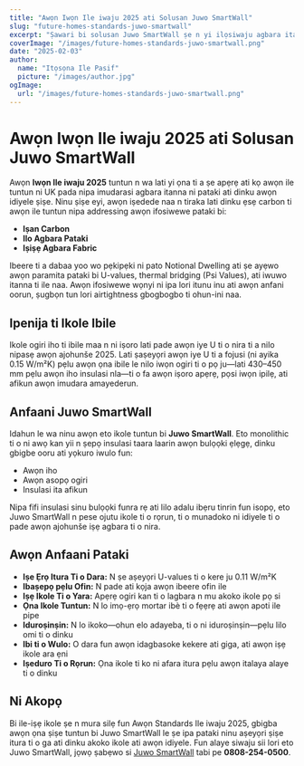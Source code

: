 ```yaml
---
title: "Awọn Iwọn Ile iwaju 2025 ati Solusan Juwo SmartWall"
slug: "future-homes-standards-juwo-smartwall"
excerpt: "Ṣawari bi solusan Juwo SmartWall ṣe n yi ilọsiwaju agbara itanna ati awọn iṣedede ikole fun awọn ile iwaju."
coverImage: "/images/future-homes-standards-juwo-smartwall.png"
date: "2025-02-03"
author:
  name: "Itọsọna Ile Pasif"
  picture: "/images/author.jpg"
ogImage:
  url: "/images/future-homes-standards-juwo-smartwall.png"
---
```


# Awọn Iwọn Ile iwaju 2025 ati Solusan Juwo SmartWall

Awọn **Iwọn Ile iwaju 2025** tuntun n wa lati yi ọna ti a ṣe apẹrẹ ati kọ awọn ile tuntun ni UK pada nipa imudarasi agbara itanna ni pataki ati dinku awọn idiyele ṣiṣe. Ninu ṣiṣe eyi, awọn iṣedede naa n tiraka lati dinku ẹsẹ carbon ti awọn ile tuntun nipa addressing awọn ifosiwewe pataki bi:

- **Iṣan Carbon**
- **Ilo Agbara Pataki**
- **Iṣiṣẹ Agbara Fabric**

Ibeere ti a dabaa yoo wo pẹkipẹki ni pato Notional Dwelling ati ṣe ayẹwo awọn paramita pataki bi U-values, thermal bridging (Psi Values), ati iwuwo itanna ti ile naa. Awọn ifosiwewe wọnyi ni ipa lori itunu inu ati awọn anfani oorun, ṣugbọn tun lori airtightness gbogbogbo ti ohun-ini naa.

## Ipenija ti Ikole Ibile

Ikole ogiri iho ti ibile maa n ni iṣoro lati pade awọn iye U ti o nira ti a nilo nipasẹ awọn ajohunše 2025. Lati ṣaṣeyọri awọn iye U ti a fojusi (ni ayika 0.15 W/m²K) pẹlu awọn ọna ibile le nilo iwọn ogiri ti o pọ ju—lati 430–450 mm pẹlu awọn iho insulasi nla—ti o fa awọn iṣoro apẹrẹ, pọsi iwọn ipilẹ, ati afikun awọn imudara amayederun.

## Anfaani Juwo SmartWall

Idahun le wa ninu awọn eto ikole tuntun bi **Juwo SmartWall**. Eto monolithic ti o ni awọ kan yii n ṣepọ insulasi taara laarin awọn bulọọki ẹlẹgẹ, dinku gbigbe ooru ati yọkuro iwulo fun:

- Awọn iho
- Awọn asopọ ogiri
- Insulasi ita afikun

Nipa fifi insulasi sinu bulọọki funra rẹ ati lilo adalu ibẹru tinrin fun isopọ, eto Juwo SmartWall n pese ojutu ikole ti o rọrun, ti o munadoko ni idiyele ti o pade awọn ajohunše iṣẹ agbara ti o nira.

## Awọn Anfaani Pataki

- **Iṣe Ẹrọ Itura Ti o Dara:** N ṣe aṣeyọri U-values ti o kere ju 0.11 W/m²K
- **Ibaṣepọ pẹlu Ofin:** N pade ati kọja awọn ibeere ofin ile
- **Iṣẹ Ikole Ti o Yara:** Apẹrẹ ogiri kan ti o lagbara n mu akoko ikole pọ si
- **Ọna Ikole Tuntun:** N lo imọ-ẹrọ mortar ibè ti o fẹẹrẹ ati awọn apoti ile pipe
- **Iduroṣinṣin:** N lo ikoko—ohun elo adayeba, ti o ni iduroṣinṣin—pẹlu lilo omi ti o dinku
- **Ibi ti o Wulo:** O dara fun awọn idagbasoke kekere ati giga, ati awọn iṣẹ ikole ara ẹni
- **Iṣeduro Ti o Rọrun:** Ọna ikole ti ko ni afara itura pẹlu awọn italaya alaye ti o dinku

## Ni Akopọ

Bi ile-iṣẹ ikole ṣe n mura silẹ fun Awọn Standards Ile iwaju 2025, gbigba awọn ọna ṣiṣe tuntun bi Juwo SmartWall le ṣe ipa pataki ninu aṣeyọri ṣiṣe itura ti o ga ati dinku akoko ikole ati awọn idiyele. Fun alaye siwaju sii lori eto Juwo SmartWall, jọwọ ṣabẹwo si [Juwo SmartWall](http://www.Juwo-SmartWall.co.uk) tabi pe **0808-254-0500**.